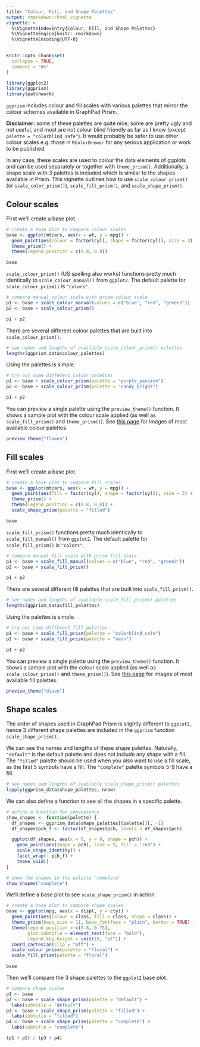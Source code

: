 ```yaml
---
title: "Colour, Fill, and Shape Palettes"
output: rmarkdown::html_vignette
vignette: >
  %\VignetteIndexEntry{Colour, Fill, and Shape Palettes}
  %\VignetteEngine{knitr::rmarkdown}
  %\VignetteEncoding{UTF-8}
---
```


```r
knitr::opts_chunk$set(
  collapse = TRUE,
  comment = "#>"
)
```

```r
library(ggplot2)
library(ggprism)
library(patchwork)
```

`ggprism` includes colour and fill scales with various palettes that mirror
the colour schemes available in GraphPad Prism. 

**Disclaimer:** some of these palettes are
quite nice, some are pretty ugly and not useful, and most are not colour blind 
friendly as far as I know (except `palette = "colorblind_safe"`). It would 
probably be safer to use other colour scales e.g. those in `RColorBrewer` for 
any serious application or work to be published. 

In any case, these scales are used to colour the 
data elements of ggplots and can be used separately or together with 
`theme_prism()`. Additionally, a shape scale with 3 palettes is included which
is similar to the shapes available in Prism. This vignette outlines how to
use `scale_colour_prism()` (or `scale_color_prism()`), `scale_fill_prism()`,
and `scale_shape_prism()`.

## Colour scales

First we'll create a base plot.

```r
# create a base plot to compare colour scales
base <- ggplot(mtcars, aes(x = wt, y = mpg)) +
  geom_point(aes(colour = factor(cyl), shape = factor(cyl)), size = 3) + 
  theme_prism() + 
  theme(legend.position = c(0.8, 0.8))

base
```

`scale_colour_prism()` (US spelling also works) functions pretty much 
identically to `scale_colour_manual()` from `ggplot2`. The default palette for
`scale_colour_prism()` is `"colors"`.

```r
# compare manual colour scale with prism colour scale
p1 <- base + scale_colour_manual(values = c("blue", "red", "green3"))
p2 <- base + scale_colour_prism()

p1 + p2
```

There are several different colour palettes that are built into 
`scale_colour_prism()`.

```r
# see names and lengths of available scale_colour_prism() palettes
lengths(ggprism_data$colour_palettes)
```

Using the palettes is simple.

```r
# try out some different colour palettes
p1 <- base + scale_colour_prism(palette = "purple_passion")
p2 <- base + scale_colour_prism(palette = "candy_bright")

p1 + p2
```

You can preview a single palette using the `preview_theme()` function. It shows 
a sample plot with the colour scale applied (as well as `scale_fill_prism()` and
`theme_prism()`). See 
[this page](https://csdaw.github.io/ggprism/articles/web-only/palettes.html) for
images of most available colour palettes.

```r
preview_theme("flames")
```

## Fill scales

First we'll create a base plot.

```r
# create a base plot to compare fill scales
base <- ggplot(mtcars, aes(x = wt, y = mpg)) +
  geom_point(aes(fill = factor(cyl), shape = factor(cyl)), size = 3) + 
  theme_prism() + 
  theme(legend.position = c(0.8, 0.8)) + 
  scale_shape_prism(palette = "filled")

base
```

`scale_fill_prism()` functions pretty much 
identically to `scale_fill_manual()` from `ggplot2`. The default palette for
`scale_fill_prism()` is `"colors"`.

```r
# compare manual fill scale with prism fill scale
p1 <- base + scale_fill_manual(values = c("blue", "red", "green3"))
p2 <- base + scale_fill_prism()

p1 + p2
```

There are several different fill palettes that are built into 
`scale_fill_prism()`.

```r
# see names and lengths of available scale_fill_prism() palettes
lengths(ggprism_data$fill_palettes)
```

Using the palettes is simple.

```r
# try out some different fill palettes
p1 <- base + scale_fill_prism(palette = "colorblind_safe")
p2 <- base + scale_fill_prism(palette = "neon")

p1 + p2
```

You can preview a single palette using the `preview_theme()` function. It shows 
a sample plot with the colour scale applied (as well as `scale_colour_prism()` and
`theme_prism()`). See 
[this page](https://csdaw.github.io/ggprism/articles/web-only/palettes.html) for
images of most available fill palettes.

```r
preview_theme("diazo")
```

## Shape scales

The order of shapes used in GraphPad Prism is slightly different to `ggplot2`,
hence 3 different shape palettes are included in the `ggprism` function
`scale_shape_prism()`.

We can see the names and lengths of these shape palettes. Naturally, 
`"default"` is the default palette and does not include any shape with a fill. 
The `"filled"` palette should be used when you also want to use a fill scale, 
as the first 5 symbols have a fill. The `"complete"` palette symbols 5-9 have
a fill.

```r
# see names and lengths of available scale_shape_prism() palettes
lapply(ggprism_data$shape_palettes, nrow)
```

We can also define a function to see all the shapes in a specific palette.

```r
# define a function for convenience
show_shapes <- function(palette) {
  df_shapes <- ggprism_data$shape_palettes[[palette]][, -1]
  df_shapes$pch_f <- factor(df_shapes$pch, levels = df_shapes$pch)

  ggplot(df_shapes, aes(x = 0, y = 0, shape = pch)) +
    geom_point(aes(shape = pch), size = 5, fill = 'red') +
    scale_shape_identity() +
    facet_wrap(~ pch_f) +
    theme_void()
}

# show the shapes in the palette "complete"
show_shapes("complete")
```

We'll define a base plot to see `scale_shape_prism()` in action.

```r
# create a base plot to compare shape scales
base <- ggplot(mpg, aes(x = displ, y = cty)) +
  geom_point(aes(colour = class, fill = class, shape = class)) + 
  theme_prism(base_size = 11, base_fontface = "plain", border = TRUE) +
  theme(legend.position = c(0.8, 0.75),
        plot.subtitle = element_text(face = "bold"),
        legend.key.height = unit(10, "pt")) +
  coord_cartesian(clip = "off") + 
  scale_colour_prism(palette = "floral") + 
  scale_fill_prism(palette = "floral")

base
```

Then we'll compare the 3 shape palettes to the `ggplot2` base plot.

```r
# compare shape scales
p1 <- base
p2 <- base + scale_shape_prism(palette = "default") + 
  labs(subtitle = "default")
p3 <- base + scale_shape_prism(palette = "filled") + 
  labs(subtitle = "filled")
p4 <- base + scale_shape_prism(palette = "complete") + 
  labs(subtitle = "complete")

(p1 + p2) / (p3 + p4)
```
